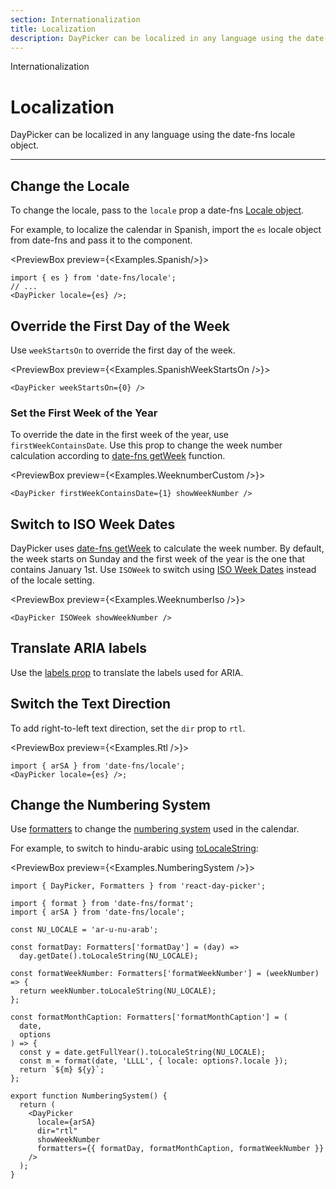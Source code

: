 ```yaml
---
section: Internationalization
title: Localization
description: DayPicker can be localized in any language using the date-fns locale object.
---
```


<SectionTitle>Internationalization</SectionTitle>

# Localization

<Description>
  DayPicker can be localized in any language using the date-fns locale object.
</Description>

---

## Change the Locale

To change the locale, pass to the `locale` prop a date-fns [Locale object](http://date-fns.org/docs/Locale).

For example, to localize the calendar in Spanish, import the `es` locale object from date-fns and pass it to the component.

<PreviewBox preview={<Examples.Spanish/>}>
  
  ```tsx
  import { es } from 'date-fns/locale';
  // ...
  <DayPicker locale={es} />;
  ```

</PreviewBox>

## Override the First Day of the Week

Use `weekStartsOn` to override the first day of the week.

<PreviewBox preview={<Examples.SpanishWeekStartsOn />}>
  ```tsx
  <DayPicker weekStartsOn={0} />
  ```
</PreviewBox>

### Set the First Week of the Year

To override the date in the first week of the year, use `firstWeekContainsDate`. Use this prop to change the week number calculation according to [date-fns getWeek](https://date-fns.org/docs/getWeek) function.

<PreviewBox preview={<Examples.WeeknumberCustom />}>
  ```tsx
  <DayPicker firstWeekContainsDate={1} showWeekNumber />
  ```
</PreviewBox>

## Switch to ISO Week Dates

DayPicker uses [date-fns getWeek](https://date-fns.org/docs/getWeek) to calculate the week number. By default, the week starts on Sunday and the first week of the year is the one that contains January 1st. Use `ISOWeek` to switch using [ISO Week Dates](https://en.wikipedia.org/wiki/ISO_week_date) instead of the locale setting.

<PreviewBox preview={<Examples.WeeknumberIso />}>
  ```tsx
  <DayPicker ISOWeek showWeekNumber />
  ```
</PreviewBox>

## Translate ARIA labels

Use the [labels prop](/api/interfaces/daypickerdefaultprops#labels) to translate
the labels used for ARIA.

## Switch the Text Direction

To add right-to-left text direction, set the `dir` prop to `rtl`.

<PreviewBox preview={<Examples.Rtl />}>
  
  ```tsx
  import { arSA } from 'date-fns/locale';
  <DayPicker locale={es} />;
  ```

</PreviewBox>

## Change the Numbering System

Use [formatters](/guides/formatters) to change the [numbering system](https://en.wikipedia.org/wiki/Numeral_system) used in the calendar.

For example, to switch to hindu-arabic using [toLocaleString](https://developer.mozilla.org/en/docs/Web/JavaScript/Reference/Global_Objects/Date/toLocaleString):

<PreviewBox preview={<Examples.NumberingSystem />}>

```tsx
import { DayPicker, Formatters } from 'react-day-picker';

import { format } from 'date-fns/format';
import { arSA } from 'date-fns/locale';

const NU_LOCALE = 'ar-u-nu-arab';

const formatDay: Formatters['formatDay'] = (day) =>
  day.getDate().toLocaleString(NU_LOCALE);

const formatWeekNumber: Formatters['formatWeekNumber'] = (weekNumber) => {
  return weekNumber.toLocaleString(NU_LOCALE);
};

const formatMonthCaption: Formatters['formatMonthCaption'] = (
  date,
  options
) => {
  const y = date.getFullYear().toLocaleString(NU_LOCALE);
  const m = format(date, 'LLLL', { locale: options?.locale });
  return `${m} ${y}`;
};

export function NumberingSystem() {
  return (
    <DayPicker
      locale={arSA}
      dir="rtl"
      showWeekNumber
      formatters={{ formatDay, formatMonthCaption, formatWeekNumber }}
    />
  );
}
```

</PreviewBox>
